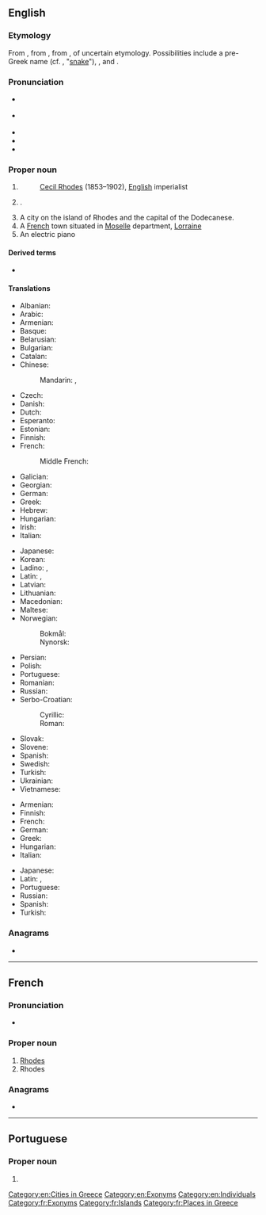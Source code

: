 ==English==
{{wp|Rhodes (disambiguation)|Rhodes}}

===Etymology===
From {{bor|en|fr|Rhodes}}, from {{der|en|la|Rhodus}}, from {{etyl|grc|en}} {{m|grc|Ῥόδος}}, of uncertain etymology. Possibilities include a pre-Greek name (cf. {{cog|phn|𐤄𐤓𐤏𐤃}}, "[[snake]]"), {{m|grc|ῥόδον||[[rose]]}}, and {{m|grc|ῥοία||[[pomegranate]]}}.

===Pronunciation===
* {{a|GA}} {{IPA|en|/ɹoʊdz/}}
* {{a|RP}} {{IPA|en|/ɹəʊdz/}}
* {{audio|en|en-us-roads.ogg|Audio (US)}}
* {{rhymes|en|oʊdz|əʊdz|s=1}}
* {{homophones|en|roads}}

===Proper noun===
{{en-proper noun|Rhodeses}}

# {{surname|en}}
#: [[w:Cecil Rhodes|Cecil Rhodes]] (1853–1902), [[English]] imperialist<!--Per the Online Etymology Dictionary, this surname derives from Old English rodu-->
# {{place|en|island|arch/Dodecanese|c/Greece|in the|sea/Aegean Sea}}.
# A city on the island of Rhodes and the capital of the Dodecanese.
# A [[France|French]] town situated in [[w:Moselle|Moselle]] department, [[w:Lorraine|Lorraine]]
# An electric piano

====Derived terms====
* {{l|en|Colossus of Rhodes}}

====Translations====
{{trans-top|island}}
* Albanian: {{t|sq|Rhodos}}
* Arabic: {{t|ar|رُودُس}}
* Armenian: {{t|hy|Հռոդոս}}
* Basque: {{t|eu|Rodas}}
* Belarusian: {{t|be|Родас}}
* Bulgarian: {{t|bg|Родос|m}}
* Catalan: {{t|ca|Rodes|m}}
* Chinese:
*: Mandarin: {{t+|cmn|羅得島}}, {{t+|cmn|罗得岛|tr=Luódé Dǎo}}
* Czech: {{t+|cs|Rhodos|m}}
* Danish: {{t|da|Rhodos}}
* Dutch: {{t|nl|Rodos}}
* Esperanto: {{t|eo|Rodoso}}
* Estonian: {{t|et|Rhodos}}
* Finnish: {{t|fi|Rodos}}
* French: {{t+|fr|Rhodes|f}}
*: Middle French: {{t|frm|Roddes}}
* Galician: {{t|gl|Rodas|f}}
* Georgian: {{t|ka|როდოსი}}
* German: {{t+|de|Rhodos}}
* Greek: {{t+|el|Ρόδος|f}}
* Hebrew: {{t|he|רודוס|tr=rodos}}
* Hungarian: {{t+|hu|Rodosz}}
* Irish: {{t|ga|Ródas}}
* Italian: {{t|it|Rodi|f}}
{{trans-mid}}
* Japanese: {{t|ja|ロードス島|tr=Rōdosu-tō|sc=Jpan}}
* Korean: {{t|ko|로도스 섬}}
* Ladino: {{t|lad|Rodes}}, {{t|lad|Rodi}}
* Latin: {{t+|la|Rhodus|f}}, {{t|la|Rhodos|f}}
* Latvian: {{t|lv|Roda|f}}
* Lithuanian: {{t|lt|Rodas|m}}
* Macedonian: {{t|mk|Родос}}
* Maltese: {{t|mt|Rodì}}
* Norwegian:
*: Bokmål: {{t|nb|Rhodos}}
*: Nynorsk: {{t|nn|Ródos}}
* Persian: {{t|fa|رودس}}
* Polish: {{t+|pl|Rodos|f}}
* Portuguese: {{t+|pt|Rodes|f}}
* Romanian: {{t|ro|Rodos}}
* Russian: {{t+|ru|Ро́дос|m}}
* Serbo-Croatian:
*: Cyrillic: {{t|sh|Родос|m}}
*: Roman: {{t|sh|Rodos|m}}
* Slovak: {{t|sk|Rodos}}
* Slovene: {{t+|sl|Rodos}}
* Spanish: {{t+|es|Rodas|m}}
* Swedish: {{t|sv|Rhodos}}
* Turkish: {{t|tr|Rodos}}
* Ukrainian: {{t|uk|Родос|m}}
* Vietnamese: {{t|vi|Rhodes}}
{{trans-bottom}}

{{trans-top|capital of the Dodecanese}}
* Armenian: {{t|hy|Հռոդոս}}
* Finnish: {{t|fi|Rodos}}
* French: {{t+|fr|Rhodes}}
* German: {{t+|de|Rhodos}}
* Greek: {{t+|el|Ρόδος|f}}
* Hungarian: {{t+|hu|Rodosz}}
* Italian: {{t|it|Rodi|f}}
{{trans-mid}}
* Japanese: {{t|ja|ロードス市|tr=Rōdosu-shi|sc=Jpan}}
* Latin: {{t+|la|Rhodus|f}}, {{t|la|Rhodos|f}}
* Portuguese: {{t+|pt|Rodes|f}}
* Russian: {{t+|ru|Ро́дос|m}}
* Spanish: {{t+|es|Rodas|m}}
* Turkish: {{t|tr|Rodos}}
{{trans-bottom}}

===Anagrams===
* {{anagrams|en|a=dehors|Rohdes|dehors|hordes|horsed|reshod|shoder|shored}}

[[Category:en:Cities in Greece]]
[[Category:en:Exonyms]]
[[Category:en:Individuals]]

----

==French==

===Pronunciation===
* {{fr-IPA}}

===Proper noun===
{{fr-proper noun|f}}

# [[Rhodes#English|Rhodes]] {{gloss|island}}
# Rhodes {{gloss|town}}

===Anagrams===
* {{l|fr|dehors}}

[[Category:fr:Exonyms]]
[[Category:fr:Islands]]
[[Category:fr:Places in Greece]]

----

==Portuguese==

===Proper noun===
{{pt-proper noun|f}}

# {{obsolete spelling of|pt|Rodes}}